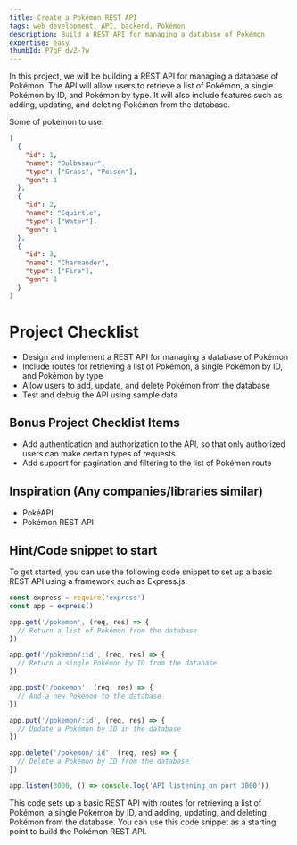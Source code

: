 ```yaml
---
title: Create a Pokémon REST API
tags: web development, API, backend, Pokémon
description: Build a REST API for managing a database of Pokémon
expertise: easy
thumbId: P7gF_dvZ-7w
---
```


In this project, we will be building a REST API for managing a database of Pokémon. The API will allow users to retrieve a list of Pokémon, a single Pokémon by ID, and Pokémon by type. It will also include features such as adding, updating, and deleting Pokémon from the database.

Some of pokemon to use:

```json
[
  {
    "id": 1,
    "name": "Bulbasaur",
    "type": ["Grass", "Poison"],
    "gen": 1
  },
  {
    "id": 2,
    "name": "Squirtle",
    "type": ["Water"],
    "gen": 1
  },
  {
    "id": 3,
    "name": "Charmander",
    "type": ["Fire"],
    "gen": 1
  }
]
```

<h1>Project Checklist</h1>
<ul>
  <li>Design and implement a REST API for managing a database of Pokémon</li>
  <li>
    Include routes for retrieving a list of Pokémon, a single Pokémon by ID, and
    Pokémon by type
  </li>
  <li>Allow users to add, update, and delete Pokémon from the database</li>
  <li>Test and debug the API using sample data</li>
</ul>
<h2>Bonus Project Checklist Items</h2>
<ul>
  <li>
    Add authentication and authorization to the API, so that only authorized
    users can make certain types of requests
  </li>
  <li>Add support for pagination and filtering to the list of Pokémon route</li>
</ul>
<h2>Inspiration (Any companies/libraries similar)</h2>
<ul>
  <li>PokéAPI</li>
  <li>Pokémon REST API</li>
</ul>
<h2>Hint/Code snippet to start</h2>
To get started, you can use the following code snippet to set up a basic REST API
using a framework such as Express.js:

```javascript
const express = require('express')
const app = express()

app.get('/pokemon', (req, res) => {
  // Return a list of Pokémon from the database
})

app.get('/pokemon/:id', (req, res) => {
  // Return a single Pokémon by ID from the database
})

app.post('/pokemon', (req, res) => {
  // Add a new Pokémon to the database
})

app.put('/pokemon/:id', (req, res) => {
  // Update a Pokémon by ID in the database
})

app.delete('/pokemon/:id', (req, res) => {
  // Delete a Pokémon by ID from the database
})

app.listen(3000, () => console.log('API listening on port 3000'))
```

This code sets up a basic REST API with routes for retrieving a list of Pokémon, a single Pokémon by ID, and adding, updating, and deleting Pokémon from the database. You can use this code snippet as a starting point to build the Pokémon REST API.
